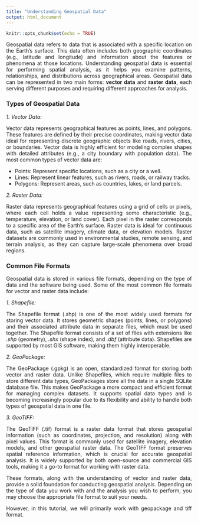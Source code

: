 ```yaml
---
title: "Understanding Geospatial Data"
output: html_document
---
```


```r
knitr::opts_chunk$set(echo = TRUE)
```

<style> p { text-align: justify; } </style>

Geospatial data refers to data that is associated with a specific location on the Earth's surface. This data often includes both geographic coordinates (e.g., latitude and longitude) and information about the features or phenomena at those locations. Understanding geospatial data is essential for performing spatial analysis, as it helps you examine patterns, relationships, and distributions across geographical areas. Geospatial data can be represented in two main forms: **vector data** and **raster data**, each serving different purposes and requiring different approaches for analysis.

### **Types of Geospatial Data**

_1. Vector Data:_

Vector data represents geographical features as points, lines, and polygons. These features are defined by their precise coordinates, making vector data ideal for representing discrete geographic objects like roads, rivers, cities, or boundaries. Vector data is highly efficient for modeling complex shapes with detailed attributes (e.g., a city boundary with population data). The most common types of vector data are:

- Points: Represent specific locations, such as a city or a well.
- Lines: Represent linear features, such as rivers, roads, or railway tracks.
- Polygons: Represent areas, such as countries, lakes, or land parcels.

_2. Raster Data:_

Raster data represents geographical features using a grid of cells or pixels, where each cell holds a value representing some characteristic (e.g., temperature, elevation, or land cover). Each pixel in the raster corresponds to a specific area of the Earth's surface. Raster data is ideal for continuous data, such as satellite imagery, climate data, or elevation models. Raster datasets are commonly used in environmental studies, remote sensing, and terrain analysis, as they can capture large-scale phenomena over broad regions.

### **Common File Formats**

Geospatial data is stored in various file formats, depending on the type of data and the software being used. Some of the most common file formats for vector and raster data include:

_1. Shapefile:_ 

The Shapefile format (.shp) is one of the most widely used formats for storing vector data. It stores geometric shapes (points, lines, or polygons) and their associated attribute data in separate files, which must be used together. The Shapefile format consists of a set of files with extensions like _.shp_ (geometry), _.shx_ (shape index), and _.dbf_ (attribute data). Shapefiles are supported by most GIS software, making them highly interoperable.

_2. GeoPackage:_ 

The GeoPackage (.gpkg) is an open, standardized format for storing both vector and raster data. Unlike Shapefiles, which require multiple files to store different data types, GeoPackages store all the data in a single SQLite database file. This makes GeoPackage a more compact and efficient format for managing complex datasets. It supports spatial data types and is becoming increasingly popular due to its flexibility and ability to handle both types of geospatial data in one file.

_3. GeoTIFF:_ 

The GeoTIFF (.tif) format is a raster data format that stores geospatial information (such as coordinates, projection, and resolution) along with pixel values. This format is commonly used for satellite imagery, elevation models, and other geospatial raster data. The GeoTIFF format preserves spatial reference information, which is crucial for accurate geospatial analysis. It is widely supported by both open-source and commercial GIS tools, making it a go-to format for working with raster data.


These formats, along with the understanding of vector and raster data, provide a solid foundation for conducting geospatial analysis. Depending on the type of data you work with and the analysis you wish to perform, you may choose the appropriate file format to suit your needs. 

However, in this tutorial, we will primarily work with geopackage and tiff format.









